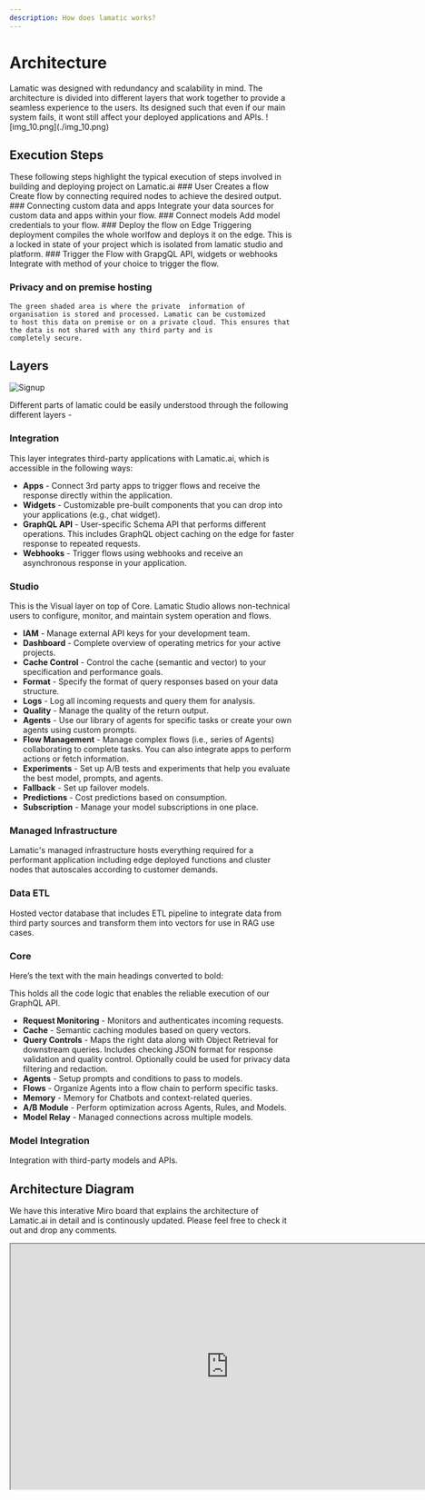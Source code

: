 ```yaml
---
description: How does lamatic works?
---
```


# Architecture
<Callout>
Lamatic was designed with redundancy and scalability in mind. The architecture is divided into different layers that work together to provide a seamless experience to the users.
Its designed such that even if our main system fails, it wont still affect your deployed applications and APIs.
</Callout>
![img_10.png](./img_10.png)

## Execution Steps
These following steps highlight the typical execution of steps involved in building and deploying project on Lamatic.ai
<Steps>
    ### User Creates a flow
    Create flow by connecting required nodes to achieve the desired output.
    ### Connecting custom data and apps
    Integrate your data sources for custom data and apps within your flow.
    ### Connect models
    Add model credentials to your flow.
    ### Deploy the flow on Edge
    Triggering deployment compiles the  whole  worlfow and deploys it on the edge. This is a locked in state of your project which is isolated from lamatic studio and platform.
    ### Trigger the Flow with GrapgQL  API, widgets or webhooks
    Integrate with method of your choice to trigger the flow.
</Steps>
### Privacy and on premise hosting

    The green shaded area is where the private  information of organisation is stored and processed. Lamatic can be customized
    to host this data on premise or on a private cloud. This ensures that the data is not shared with any third party and is
    completely secure.


## Layers
![Signup](/public/layer.jpg)

Different parts of lamatic could be easily understood through the following different layers -

### Integration

This layer integrates third-party applications with Lamatic.ai, which is accessible in the following ways:

- **Apps** - Connect 3rd party apps to trigger flows and receive the response directly within the application.
- **Widgets** - Customizable pre-built components that you can drop into your applications (e.g., chat widget).
- **GraphQL API** - User-specific Schema API that performs different operations. This includes GraphQL object caching on the edge for faster response to repeated requests.
- **Webhooks** - Trigger flows using webhooks and receive an asynchronous response in your application.

### Studio

This is the Visual layer on top of Core. Lamatic Studio allows non-technical users to configure, monitor, and maintain system operation and flows.

- **IAM** - Manage external API keys for your development team.
- **Dashboard** - Complete overview of operating metrics for your active projects.
- **Cache Control** - Control the cache (semantic and vector) to your specification and performance goals.
- **Format** - Specify the format of query responses based on your data structure.
- **Logs** - Log all incoming requests and query them for analysis.
- **Quality** - Manage the quality of the return output.
- **Agents** - Use our library of agents for specific tasks or create your own agents using custom prompts.
- **Flow Management** - Manage complex flows (i.e., series of Agents) collaborating to complete tasks. You can also integrate apps to perform actions or fetch information.
- **Experiments** - Set up A/B tests and experiments that help you evaluate the best model, prompts, and agents.
- **Fallback** - Set up failover models.
- **Predictions** - Cost predictions based on consumption.
- **Subscription** - Manage your model subscriptions in one place.

### Managed Infrastructure

Lamatic's managed infrastructure hosts everything required for a performant application including edge deployed functions and cluster nodes that autoscales according to customer demands.
### Data ETL

Hosted vector database that includes ETL pipeline to integrate data from third party sources and transform them into vectors for use in RAG use cases.
### Core

Here’s the text with the main headings converted to bold:

This holds all the code logic that enables the reliable execution of our GraphQL API.

- **Request Monitoring** - Monitors and authenticates incoming requests.
- **Cache** - Semantic caching modules based on query vectors.
- **Query Controls** - Maps the right data along with Object Retrieval for downstream queries. Includes checking JSON format for response validation and quality control. Optionally could be used for privacy data filtering and redaction.
- **Agents** - Setup prompts and conditions to pass to models.
- **Flows** - Organize Agents into a flow chain to perform specific tasks.
- **Memory** - Memory for Chatbots and context-related queries.
- **A/B Module** - Perform optimization across Agents, Rules, and Models.
- **Model Relay** - Managed connections across multiple models.



### Model Integration

Integration with third-party models and APIs.

## Architecture  Diagram
We have this interative Miro board that explains the architecture of Lamatic.ai in detail and is continously updated. Please feel free to check it out and drop any comments.

<iframe width="768" height="432" src="https://miro.com/app/live-embed/uXjVKlDyfYc=/?moveToViewport=-952,-3613,1893,1265&embedId=116751400693" scrolling="no" allow="fullscreen; clipboard-read; clipboard-write" allowFullScreen></iframe>